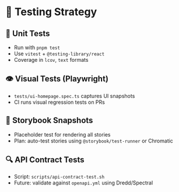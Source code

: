 

# 🧪 Testing Strategy

## 🧬 Unit Tests

- Run with `pnpm test`
- Use `vitest` + `@testing-library/react`
- Coverage in `lcov`, `text` formats

## 👁️ Visual Tests (Playwright)

- `tests/ui-homepage.spec.ts` captures UI snapshots
- CI runs visual regression tests on PRs

## 📘 Storybook Snapshots

- Placeholder test for rendering all stories
- Plan: auto-test stories using `@storybook/test-runner` or Chromatic

## 🔍 API Contract Tests

- Script: `scripts/api-contract-test.sh`
- Future: validate against `openapi.yml` using Dredd/Spectral